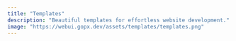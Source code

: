 ```yaml
---
title: "Templates"
description: "Beautiful templates for effortless website development."
image: "https://webui.gopx.dev/assets/templates/templates.png"
---
```



<PageHeader
  title="Templates"
  heading="Beautiful templates for effortless website development"
  description="Discover our collection of UI components, including blocks, sections, and templates, designed to enhance your web projects with ease. Built with modern tools like Next.js, Tailwind, Framer Motion, and more."
/>

<TemplatesPage />
